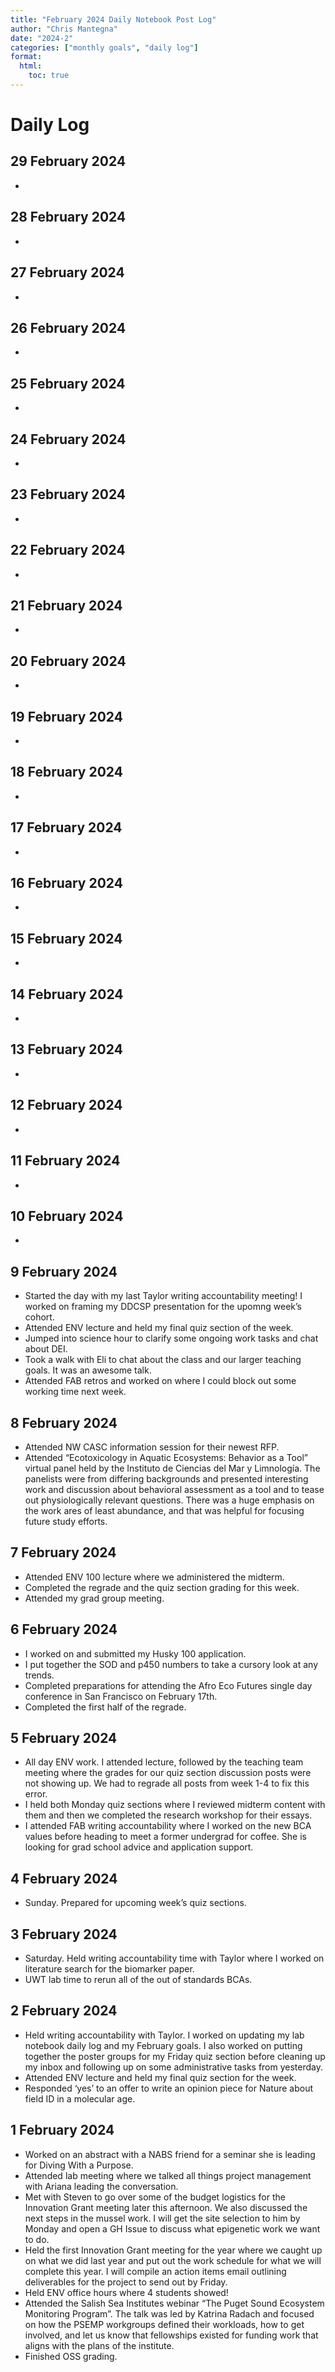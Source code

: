```yaml
---
title: "February 2024 Daily Notebook Post Log"
author: "Chris Mantegna"
date: "2024-2"
categories: ["monthly goals", "daily log"]
format:
  html:
    toc: true
---
```


# Daily Log

## 29 February 2024

-   

## 28 February 2024

-   

## 27 February 2024

-   

## 26 February 2024

-   

## 25 February 2024

-   

## 24 February 2024

-   

## 23 February 2024

-   

## 22 February 2024

-   

## 21 February 2024

-   

## 20 February 2024

-   

## 19 February 2024

-   

## 18 February 2024

-   

## 17 February 2024

-

## 16 February 2024

-   

## 15 February 2024

-   

## 14 February 2024

-   

## 13 February 2024

-   

## 12 February 2024

-   

## 11 February 2024

-   

## 10 February 2024

-   

## 9 February 2024

- Started the day with my last Taylor writing accountability meeting! I worked on framing my DDCSP presentation for the upomng week's cohort. 
- Attended ENV lecture and held my final quiz section of the week.
- Jumped into science hour to clarify some ongoing work tasks and chat about DEI.
- Took a walk with Eli to chat about the class and our larger teaching goals. It was an awesome talk.
- Attended FAB retros and worked on where I could block out some working time next week.


## 8 February 2024

- Attended NW CASC information session for their newest RFP.
- Attended "Ecotoxicology in Aquatic Ecosystems: Behavior as a Tool" virtual panel held by the Instituto de Ciencias del Mar y Limnología. The panelists were from differing backgrounds and presented interesting work and discussion about behavioral assessment as a tool and to tease out physiologically relevant questions. There was a huge emphasis on the work ares of least abundance, and that was helpful for focusing future study efforts.

## 7 February 2024

- Attended ENV 100 lecture where we administered the midterm. 
- Completed the regrade and the quiz section grading for this week.
- Attended my grad group meeting.

## 6 February 2024

- I worked on and submitted my Husky 100 application.
- I put together the SOD and p450 numbers to take a cursory look at any trends.
- Completed preparations for attending the Afro Eco Futures single day conference in San Francisco on February 17th. 
- Completed the first half of the regrade.

## 5 February 2024

- All day ENV work. I attended lecture, followed by the teaching team meeting where the grades for our quiz section discussion posts were not showing up. We had to regrade all posts from week 1-4 to fix this error.
- I held both Monday quiz sections where I reviewed midterm content with them and then we completed the research workshop for their essays.
- I attended FAB writing accountability where I worked on the new BCA values before heading to meet a former undergrad for coffee. She is looking for grad school advice and application support.

## 4 February 2024

- Sunday. Prepared for upcoming week's quiz sections.

## 3 February 2024

- Saturday. Held writing accountability time with Taylor where I worked on literature search for the biomarker paper.
- UWT lab time to rerun all of the out of standards BCAs.

## 2 February 2024

- Held writing accountability with Taylor. I worked on updating my lab notebook daily log and my February goals. I also worked on putting together the poster groups for my Friday quiz section before cleaning up my inbox and following up on some administrative tasks from yesterday.
- Attended ENV lecture and held my final quiz section for the week.
- Responded 'yes' to an offer to write an opinion piece for Nature about field ID in a molecular age.

## 1 February 2024

- Worked on an abstract with a NABS friend for a seminar she is leading for Diving With a Purpose.
- Attended lab meeting where we talked all things project management with Ariana leading the conversation.
- Met with Steven to go over some of the budget logistics for the Innovation Grant meeting later this afternoon. We also discussed the next steps in the mussel work. I will get the site selection to him by Monday and open a GH Issue to discuss what epigenetic work we want to do.
- Held the first Innovation Grant meeting for the year where we caught up on what we did last year and put out the work schedule for what we will complete this year. I will compile an action items email outlining deliverables for the project to send out by Friday.
- Held ENV office hours where 4 students showed! 
- Attended the Salish Sea Institutes webinar "The Puget Sound Ecosystem Monitoring Program". The talk was led by Katrina Radach and focused on how the PSEMP workgroups defined their workloads, how to get involved, and let us know that fellowships existed for funding work that aligns with the plans of the institute.
- Finished OSS grading.

